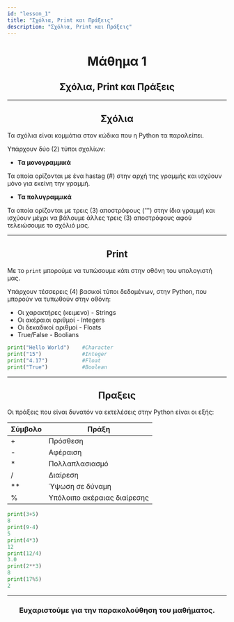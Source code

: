 ```yaml
---
id: "lesson_1"
title: "Σχόλια, Print και Πράξεις"
description: "Σχόλια, Print και Πράξεις"
---
```


<h1 style="text-align: center;">Μάθημα 1</h1>

<h2 style="text-align: center;">Σχόλια, Print και Πράξεις</h2>

---

<h2 style="text-align: center;">Σχόλια</h2>

Τα σχόλια είναι κομμάτια στον κώδικα που η Python τα παραλείπει.

Υπάρχουν δύο (2) τύποι σχολίων:

* **Τα μονογραμμικά**

Τα οποία ορίζονται με ένα hastag (#) στην αρχή της γραμμής και ισχύουν μόνο για εκείνη την γραμμή. 

* **Τα πολυγραμμικά**

Τα οποία ορίζονται με τρεις (3) αποστρόφους (''') στην ίδια γραμμή και ισχύουν μέχρι να βάλουμε άλλες τρεις (3) αποστρόφους αφού τελειώσουμε το σχόλιό μας.

---

<h2 style="text-align: center;">Print</h2>

Με το ```print``` μπορούμε να τυπώσουμε κάτι στην οθόνη του υπολογιστή μας.

Υπάρχουν τέσσερεις (4) βασικοί τύποι δεδομένων, στην Python, που μπορούν να τυπωθούν στην οθόνη:

* Οι χαρακτήρες (κειμενο) - Strings
* Οι ακέραιοι αριθμοί - Integers
* Οι δεκαδικοί αριθμοί - Floats
* True/False - Boolians

```python
print("Hello World")    #Character 
print("15")             #Integer 
print("4.17")           #Float 
print("True")           #Boolean 
``` 

---

<h2 style="text-align: center;">Πραξεις</h2>

Οι πράξεις που είναι δυνατόν να εκτελέσεις στην Python είναι οι εξής:

|Σύμβολο|Πράξη|
|-------|------|
|+|Πρόσθεση|
|-|Αφέραιση|
|*|Πολλαπλασιασμό|
|/|Διαίρεση|
|**|Ύψωση σε δύναμη|
|%|Υπόλοιπο ακέραιας διαίρεσης|

```python
print(3+5)
8
print(9-4)
5
print(4*3)
12
print(12/4)
3.0
print(2**3)
8
print(17%5)
2
```
---

<h3 style="text-align: center;">Ευχαριστούμε για την παρακολούθηση του μαθήματος.</h3>

